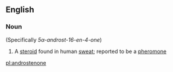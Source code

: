 ==English==

===Noun===
{{wikipedia}}
{{en-noun|-}} (Specifically ''5α-androst-16-en-4-one'')

# {{context|biochemistry}} A [[steroid]] found in human [[sweat]]; reported to be a [[pheromone]]

[[pl:androstenone]]